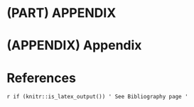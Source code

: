 # (PART) APPENDIX {-}

# (APPENDIX) Appendix {-}

# References {-}

<div id="refs"></div>

`r if (knitr::is_latex_output()) '
See Bibliography page
'`

<!-- 
　Bibliographyによる参考文献一覧は以下に出力される
　  HTML出力の場合はココに
　  PDF出力の場合は最終ページ（Bibliography）に
　BibTeXの書き方
　  https://ja.wikipedia.org/wiki/BibTeX
　
-->